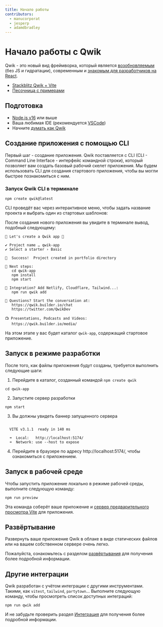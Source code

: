 ```yaml
---
title: Начало работы
contributors:
  - manucorporat
  - jesperp
  - adamdbradley
---
```


# Начало работы с Qwik

Qwik - это новый вид фреймворка, который является [возобновляемым](./../concepts/resumable/index.mdx) (без JS и гидратации), современным и [знакомым для разработчиков на React](./../cheat/qwik-react/index.mdx).

- [Stackblitz Qwik + Vite](https://qwik.new)
- [Песочница с примерами](/examples/reactivity/counter/)

## Подготовка

- [Node.js v16](https://nodejs.org/en/download/) или выше
- Ваша любимая IDE (рекомендуется [VSCode](https://code.visualstudio.com/))
- Начните [думать как Qwik](./../think-qwik/index.mdx)

## Создание приложения с помощью CLI

Первый шаг - создание приложения. Qwik поставляется с CLI (CLI - Command Line Interface - интерфейс командной строки), который позволяет вам создать базовый рабочий скелет приложения. Мы будем использовать CLI для создания стартового приложения, чтобы вы могли быстрее познакомиться с ним.

### Запуск Qwik CLI в терминале

```shell
npm create qwik@latest
```

CLI проведёт вас через интерактивное меню, чтобы задать название проекта и выбрать один из стартовых шаблонов:

После создания нового приложения вы увидите в терминале вывод, подобный следующему:

```shell
💫 Let's create a Qwik app 💫

✔ Project name … qwik-app
✔ Select a starter › Basic

🦄  Success!  Project created in portfolio directory

🐰 Next steps:
   cd qwik-app
   npm install
   npm start

💬 Integration? Add Netlify, Cloudflare, Tailwind...:
   npm run qwik add

💬 Questions? Start the conversation at:
   https://qwik.builder.io/chat
   https://twitter.com/QwikDev

📺 Presentations, Podcasts and Videos:
   https://qwik.builder.io/media/
```

На этом этапе у вас будет каталог `qwik-app`, содержащий стартовое приложение.

## Запуск в режиме разработки

После того, как файлы приложения будут созданы, требуется выполнить следующие шаги:

1. Перейдите в каталог, созданный командой `npm create qwik`

```shell
cd qwik-app
```

2. Запустите сервер разработки

```shell
npm start
```

3. Вы должны увидеть баннер запущенного сервера

```shell

  VITE v3.1.1  ready in 140 ms

  ➜  Local:   http://localhost:5174/
  ➜  Network: use --host to expose

```

4. Перейдите в браузере по адресу http://localhost:5174/, чтобы ознакомиться с приложением.

## Запуск в рабочей среде

Чтобы запустить приложение локально в режиме рабочей среды, выполните следующую команду:

```shell
npm run preview
```

Эта команда соберёт ваше приложение и [сервер предварительного просмотра Vite](https://vitejs.dev/config/preview-options.html) для приложения.

## Развёртывание

Развернуть ваше приложение Qwik в облаке в виде статических файлов или на вашем собственном сервере очень легко.

Пожалуйста, ознакомьтесь с разделом [развёртывания](../../integrations/deployments/overview/index.mdx) для получения более подробной информации.

## Другие интеграции

Qwik разработан с учётом интеграции с другими инструментами. Такими, как `vitest`, `tailwind`, `partytown`... Выполните следующую команду, чтобы просмотреть список доступных интеграций:

```shell
npm run qwik add
```

И не забудьте проверить раздел [Интеграция](../../integrations/integration/overview/index.mdx) для получения более подробной информации.
